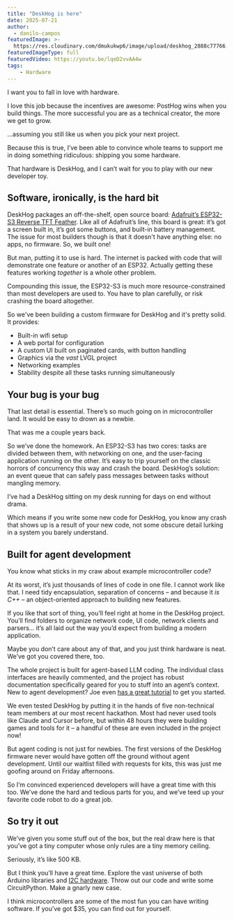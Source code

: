 ```yaml
---
title: "DeskHog is here"
date: 2025-07-21
author:
  - danilo-campos
featuredImage: >-
  https://res.cloudinary.com/dmukukwp6/image/upload/deskhog_2888c77766.jpg
featuredImageType: full
featuredVideo: https://youtu.be/lqeD2vvAA4w
tags:
    - Hardware
---
```


I want you to fall in love with hardware.

I love this job because the incentives are awesome: PostHog wins when you build things. The more successful you are as a technical creator, the more we get to grow.

...assuming you still like us when you pick your next project.

Because this is true, I’ve been able to convince whole teams to support me in doing something ridiculous: shipping you some hardware.

That hardware is DeskHog, and I can’t wait for you to play with our new developer toy.

## Software, ironically, is the hard bit

DeskHog packages an off-the-shelf, open source board: [Adafruit’s ESP32-S3 Reverse TFT Feather](https://www.adafruit.com/product/5691). Like all of Adafruit’s line, this board is great: it’s got a screen built in, it’s got some buttons, and built-in battery management. The issue for most builders though is that it doesn't have anything else: no apps, no firmware. So, we built one!

But man, putting it to use is hard. The internet is packed with code that will demonstrate one feature or another of an ESP32. Actually getting these features working *together* is a whole other problem.

Compounding this issue, the ESP32-S3 is much more resource-constrained than most developers are used to. You have to plan carefully, or risk crashing the board altogether.

So we've been building a custom firmware for DeskHog and it's pretty solid. It provides:

- Built-in wifi setup
- A web portal for configuration
- A custom UI built on paginated cards, with button handling
- Graphics via the *vast* LVGL project
- Networking examples
- Stability despite all these tasks running simultaneously

## Your bug is your bug

That last detail is essential. There’s so much going on in microcontroller land. It would be easy to drown as a newbie.

That was me a couple years back.

So we’ve done the homework. An ESP32-S3 has two cores: tasks are divided between them, with networking on one, and the user-facing application running on the other. It’s easy to trip yourself on the classic horrors of concurrency this way and crash the board. DeskHog’s solution: an event queue that can safely pass messages between tasks without mangling memory.

I’ve had a DeskHog sitting on my desk running for days on end without drama.

Which means if you write some new code for DeskHog, you know any crash that shows up is a result of your new code, not some obscure detail lurking in a system you barely understand.

## Built for agent development

You know what sticks in my craw about example microcontroller code?

At its worst, it’s just thousands of lines of code in one file. I cannot work like that. I need tidy encapsulation, separation of concerns – and because it *is C++* – an object-oriented approach to building new features.

If you like that sort of thing, you’ll feel right at home in the DeskHog project. You’ll find folders to organize network code, UI code, network clients and parsers… it’s all laid out the way you’d expect from building a modern application.

Maybe you don’t care about any of that, and you just think hardware is neat. We’ve got you covered there, too.

The whole project is built for agent-based LLM coding. The individual class interfaces are heavily commented, and the project has robust documentation specifically geared for you to stuff into an agent’s context. New to agent development? Joe even [has a great tutorial](/tutorials/deskhog-claude-tutorial) to get you started.

We even tested DeskHog by putting it in the hands of five non-technical team members at our most recent hackathon. Most had never used tools like Claude and Cursor before, but within 48 hours they were building games and tools for it – a handful of these are even included in the project now!

But agent coding is not just for newbies. The first versions of the DeskHog firmware never would have gotten off the ground without agent development. Until our waitlist filled with requests for kits, this was just me goofing around on Friday afternoons.

So I’m convinced experienced developers will have a great time with this too. We’ve done the hard and tedious parts for you, and we’ve teed up your favorite code robot to do a great job.

## So try it out

We’ve given you some stuff out of the box, but the real draw here is that you’ve got a tiny computer whose only rules are a tiny memory ceiling.

Seriously, it’s like 500 KB.

But I think you’ll have a great time. Explore the vast universe of both Arduino libraries and [I2C hardware](https://www.adafruit.com/category/620). Throw out our code and write some CircuitPython. Make a gnarly new case.

I think microcontrollers are some of the most fun you can have writing software. If you’ve got $35, you can find out for yourself.